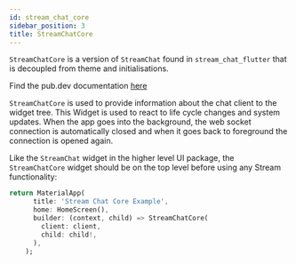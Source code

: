 ```yaml
---
id: stream_chat_core
sidebar_position: 3
title: StreamChatCore
---
```


`StreamChatCore` is a version of `StreamChat` found in `stream_chat_flutter` that is decoupled from 
theme and initialisations.

Find the pub.dev documentation [here](https://pub.dev/documentation/stream_chat_flutter_core/latest/stream_chat_flutter_core/StreamChatCore-class.html)

`StreamChatCore` is used to provide information about the chat client to the widget tree.
This Widget is used to react to life cycle changes and system updates.
When the app goes into the background, the web socket connection is automatically closed and when it goes back to foreground the connection is opened again.

Like the `StreamChat` widget in the higher level UI package, the `StreamChatCore` widget should
be on the top level before using any Stream functionality:

```dart
return MaterialApp(
      title: 'Stream Chat Core Example',
      home: HomeScreen(),
      builder: (context, child) => StreamChatCore(
        client: client,
        child: child!,
      ),
    );
```
